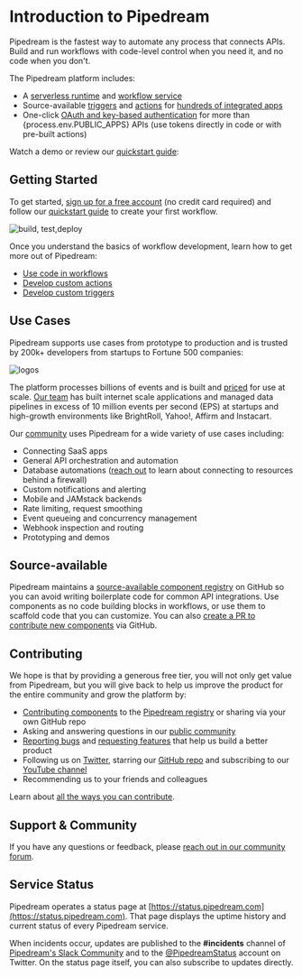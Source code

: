 
# Introduction to Pipedream

Pipedream is the fastest way to automate any process that connects APIs. Build and run workflows with code-level control when you need it, and no code when you don't.

The Pipedream platform includes:

- A [serverless runtime](/code/) and [workflow service](/workflows/)
- Source-available [triggers](/workflows/steps/triggers/) and [actions](/workflows/steps/actions/) for [hundreds of integrated apps](https://pipedream.com/explore/)
- One-click [OAuth and key-based authentication](/connected-accounts/) for more than {process.env.PUBLIC_APPS} APIs (use tokens directly in code or with pre-built actions)

Watch a demo or review our [quickstart guide](/quickstart/):

<VideoPlayer
  src="https://www.youtube.com/embed/rrEreoS6Mxc"
  title="Introduction to Pipedream"
/>

## Getting Started

To get started, [sign up for a free account](https://pipedream.com/auth/signup) (no credit card required) and follow our [quickstart guide](/quickstart/) to create your first workflow.

![build, test,deploy](https://res.cloudinary.com/pipedreamin/image/upload/v1672810771/mjckfcgsoxs4vccutdbj.png)

Once you understand the basics of workflow development, learn how to get more out of Pipedream:

- [Use code in workflows](/code/)
- [Develop custom actions](/components/quickstart/nodejs/actions/)
- [Develop custom triggers](/components/quickstart/nodejs/sources/)

## Use Cases

Pipedream supports use cases from prototype to production and is trusted by 200k+ developers from startups to Fortune 500 companies:

![logos](https://res.cloudinary.com/pipedreamin/image/upload/v1612919944/homepage/logos_kcbviz.png)

The platform processes billions of events and is built and [priced](https://pipedream.com/pricing/) for use at scale. [Our team](https://pipedream.com/about) has built internet scale applications and managed data pipelines in excess of 10 million events per second (EPS) at startups and high-growth environments like BrightRoll, Yahoo!, Affirm and Instacart.

Our [community](https://pipedream.com/community) uses Pipedream for a wide variety of use cases including:

- Connecting SaaS apps
- General API orchestration and automation
- Database automations ([reach out](https://pipedream.com/community) to learn about connecting to resources behind a firewall)
- Custom notifications and alerting
- Mobile and JAMstack backends
- Rate limiting, request smoothing
- Event queueing and concurrency management
- Webhook inspection and routing
- Prototyping and demos

## Source-available

Pipedream maintains a [source-available component registry](https://github.com/pipedreamhq/pipedream/) on GitHub so you can avoid writing boilerplate code for common API integrations. Use components as no code building blocks in workflows, or use them to scaffold code that you can customize. You can also [create a PR to contribute new components](/apps/contributing/#contribution-process) via GitHub.

## Contributing

We hope is that by providing a generous free tier, you will not only get value from Pipedream, but you will give back to help us improve the product for the entire community and grow the platform by:

- [Contributing components](/apps/contributing/) to the [Pipedream registry](https://github.com/pipedreamhq/pipedream) or sharing via your own GitHub repo
- Asking and answering questions in our [public community](https://pipedream.com/community/)
- [Reporting bugs](https://pipedream.com/community/c/bugs/9) and [requesting features](https://github.com/PipedreamHQ/pipedream/issues/new?assignees=&labels=enhancement&template=feature_request.md&title=%5BFEATURE%5D+) that help us build a better product
- Following us on [Twitter](https://twitter.com/pipedream), starring our [GitHub repo](https://github.com/PipedreamHQ/pipedream) and subscribing to our [YouTube channel](https://www.youtube.com/c/pipedreamhq)
- Recommending us to your friends and colleagues

Learn about [all the ways you can contribute](https://pipedream.com/contributing).

## Support & Community

If you have any questions or feedback, please [reach out in our community forum](https://pipedream.com/community).

## Service Status

Pipedream operates a status page at [https://status.pipedream.com](https://status.pipedream.com). That page displays the uptime history and current status of every Pipedream service.

When incidents occur, updates are published to the **#incidents** channel of [Pipedream's Slack Community](https://pipedream.com/support) and to the [@PipedreamStatus](https://twitter.com/PipedreamStatus) account on Twitter. On the status page itself, you can also subscribe to updates directly.

